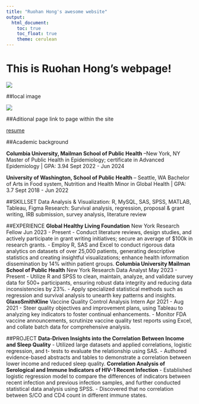 ```yaml
---
title: "Ruohan Hong's awesome website"
output: 
  html_document:
    toc: true
    toc_float: true
    theme: cerulean
---
```


# This is Ruohan Hong's webpage!

![](https://media.giphy.com/media/drXGoW1iudhKw/giphy.gif)

##local image

![](christmas.jpeg)

##Aditional page link to page within the site

[resume](resume.html)


##Academic background

**Columbia University, Mailman School of Public Health** --New York, NY
Master of Public Health in Epidemiology; certificate in Advanced Epidemiology | GPA: 3.94 Sept 2022 - Jun 2024

**University of Washington, School of Public Health** -- Seattle, WA
Bachelor of Arts in Food system, Nutrition and Health Minor in Global Health | GPA: 3.7 Sept 2018 - Jun 2022

##SKILLSET
Data Analysis & Visualization: R, MySQL, SAS, SPSS, MATLAB, Tableau, Figma
Research: Survival analysis, regression, proposal & grant writing, IRB submission, survey analysis, literature review

##EXPERIENCE
**Global Healthy Living Foundation** New York
Research Fellow Jun 2023 - Present
- Conduct literature reviews, design studies, and actively participate in grant writing initiatives; secure an average of $100k in research grants.
- Employ R, SAS and Excel to conduct rigorous data analytics on datasets of over 25,000 patients, generating descriptive statistics and creating insightful visualizations; enhance health information dissemination by 14% within patient groups.
**Columbia University Mailman School of Public Health** New York
Research Data Analyst May 2023 - Present
- Utilize R and SPSS to clean, maintain, analyze, and validate survey data for 500+ participants, ensuring robust data integrity
and reducing data inconsistencies by 23%.
- Apply specialized statistical methods such as regression and survival analysis to unearth key patterns and insights.
**GlaxoSmithKline**
Vaccine Quality Control Analysis Intern Apr 2021 - Aug 2021
- Steer quality objectives and improvement plans, using Tableau to analyzing key indicators to foster continual enhancements.
- Monitor FDA vaccine announcements, scrutinize vaccine quality test reports using Excel, and collate batch data for
comprehensive analysis.

##PROJECT
**Data-Driven Insights into the Correlation Between Income and Sleep Quality** - Utilized large datasets and applied correlations, logistic regression, and t- tests to evaluate the relationship using SAS.
- Authored evidence-based abstracts and tables to demonstrate a correlation between lower income and reduced sleep quality.
**Correlation Analysis of Serological and Immune Indicators of HIV-1 Recent Infection**
- Established logistic regression model to compare the differences of indicators between recent infection and previous infection
samples, and further conducted statistical data analysis using SPSS.
- Discovered that no correlation between S/CO and CD4 count in different immune states.
